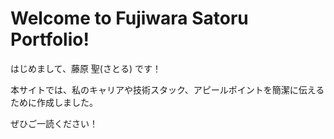 # Welcome to Fujiwara Satoru Portfolio!

はじめまして、藤原 聖(さとる) です！

本サイトでは、私のキャリアや技術スタック、アピールポイントを簡潔に伝えるために作成しました。

ぜひご一読ください！
